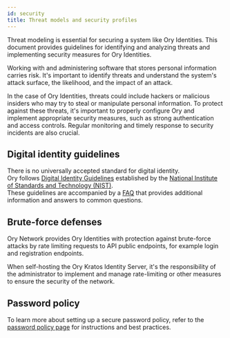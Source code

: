 ```yaml
---
id: security
title: Threat models and security profiles
---
```


Threat modeling is essential for securing a system like Ory Identities. This document provides guidelines for identifying and
analyzing threats and implementing security measures for Ory Identities.

Working with and administering software that stores personal information carries risk. It's important to identify threats and
understand the system's attack surface, the likelihood, and the impact of an attack.

In the case of Ory Identities, threats could include hackers or malicious insiders who may try to steal or manipulate personal
information. To protect against these threats, it's important to properly configure Ory and implement appropriate security
measures, such as strong authentication and access controls. Regular monitoring and timely response to security incidents are also
crucial.

## Digital identity guidelines

There is no universally accepted standard for digital identity.  
Ory follows [Digital Identity Guidelines](https://pages.nist.gov/800-63-3/) established by the
[National Institute of Standards and Technology (NIST)](https://www.nist.gov/).  
These guidelines are accompanied by a [FAQ](https://pages.nist.gov/800-63-3/) that provides additional information and answers to
common questions.

## Brute-force defenses

Ory Network provides Ory Identities with protection against brute-force attacks by rate limiting requests to API public endpoints,
for example login and registration endpoints.

When self-hosting the Ory Kratos Identity Server, it's the responsibility of the administrator to implement and manage
rate-limiting or other measures to ensure the security of the network.

## Password policy

To learn more about setting up a secure password policy, refer to the [password policy page](../../concepts/password-policy.mdx)
for instructions and best practices.
